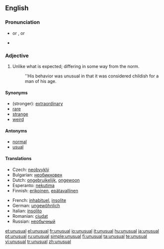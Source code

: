==English==

===Pronunciation===
* {{IPA|/ʌnˈjuːðuəl/}} or {{IPAchar|/ʌnˈjuːðəl/}}, {{SAMPA|/Vn"ju:Du@l/}} or {{SAMPAchar|/Vn"ju:D@l/}}
* {{audio|en-us-unusual.ogg|Audio (US)}}

===Adjective===
{{en-adj}}

# Unlike what is expected; differing in some way from the norm.
#: ''His behavior was unusual in that it was considered childish for a man of his age.

====Synonyms====
*(stronger): [[extraordinary]]
* [[rare]]
* [[strange]]
* [[weird]]

====Antonyms====
* [[normal]]
* [[usual]]

====Translations====
{{trans-top|unlike what is expected; differing in some way from the norm}}
* Czech: [[neobvyklý]] {{m}}
* Bulgarian: [[необикновен]]
* Dutch: [[ongebruikelijk]], [[ongewoon]]
* Esperanto: [[nekutima]]
* Finnish: [[erikoinen]], [[epätavallinen]]
{{trans-mid}}
* French: [[inhabituel]], [[insolite]]
* German: [[ungewöhnlich]]
* Italian: [[insolito]]
* Romanian: [[ciudat]]
* Russian: [[необычный]]
{{trans-bottom}}

[[et:unusual]]
[[el:unusual]]
[[fr:unusual]]
[[io:unusual]]
[[it:unusual]]
[[hu:unusual]]
[[ja:unusual]]
[[pt:unusual]]
[[ru:unusual]]
[[simple:unusual]]
[[fi:unusual]]
[[ta:unusual]]
[[te:unusual]]
[[vi:unusual]]
[[tr:unusual]]
[[zh:unusual]]